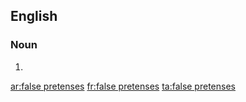 ==English==

===Noun===
{{head|en|plural|head=[[false]] [[pretenses]]}}

# {{plural of|false pretense|lang=en}}

[[ar:false pretenses]]
[[fr:false pretenses]]
[[ta:false pretenses]]